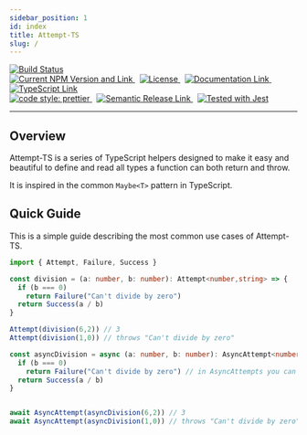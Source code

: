 ```yaml
---
sidebar_position: 1
id: index
title: Attempt-TS
slug: /
---
```


<div class="center" className="center">
  <a href="https://github.com/gabs-simon/attempt-ts/actions/workflows/main.yml">
    <img
      src="https://github.com/gabs-simon/attempt-ts/actions/workflows/main.yml/badge.svg"
      alt="Build Status"
    />
  </a>

  <br />

  <a href="https://www.npmjs.com/package/attempt-ts">
    <img
      src="https://img.shields.io/npm/v/attempt-ts"
      alt="Current NPM Version and Link"
    />
  </a> &nbsp;

  <a href="https://github.com/gabs-simon/mit-license">
    <img
      src="https://img.shields.io/npm/l/attempt-ts"
      alt="License"
    />
  </a>&nbsp;

  <a href="https://gabs-simon.github.io/attempt-ts/">
    <img
      src="https://img.shields.io/badge/docs-here-blue"
      alt="Documentation Link"
    />
  </a>&nbsp;

  <a href="https://www.typescriptlang.org/">
    <img
      src="https://img.shields.io/npm/types/attempt-ts"
      alt="TypeScript Link"
    />
  </a>
  
  <br />

  <a href="https://github.com/prettier/prettier">
    <img
      alt="code style: prettier"
      src="https://camo.githubusercontent.com/48a41f43affa2e6253d6a48e0ee662ec53ce13c46442ac815e81d36b6e6b434d/68747470733a2f2f696d672e736869656c64732e696f2f62616467652f636f64655f7374796c652d70726574746965722d6666363962342e737667"
      data-canonical-src="https://img.shields.io/badge/code_style-prettier-ff69b4.svg"
    />
  </a> &nbsp;

  <a href="https://github.com/semantic-release/semantic-release">
    <img
      src="https://camo.githubusercontent.com/df1fd6655472a008d21057736be3b95a2bced4e9ea6db7c393e7c960a4d9e450/68747470733a2f2f696d672e736869656c64732e696f2f62616467652f2532302532302546302539462539332541362546302539462539412538302d73656d616e7469632d2d72656c656173652d6531303037392e737667"
      alt="Semantic Release Link"
    />
  </a> &nbsp;

  <a href="https://github.com/facebook/jest">
    <img
      src="https://camo.githubusercontent.com/3add87b81e938ae6e952a1c8880615aa1b93b904e45fb71a3c96438d536cef27/68747470733a2f2f696d672e736869656c64732e696f2f62616467652f7465737465645f776974682d6a6573742d3939343234662e737667"
      alt="Tested with Jest"
      data-canonical-src="https://img.shields.io/badge/tested_with-jest-99424f.svg"
    />
  </a>
  
</div>

---

## Overview

Attempt-TS is a series of TypeScript helpers designed to make it easy and beautiful to define and read all types a function can both return and throw.

It is inspired in the common `Maybe<T>` pattern in TypeScript.

## Quick Guide

This is a simple guide describing the most common use cases of Attempt-TS.

```typescript
import { Attempt, Failure, Success }

const division = (a: number, b: number): Attempt<number,string> => {
  if (b === 0)
    return Failure("Can't divide by zero")
  return Success(a / b)
}

Attempt(division(6,2)) // 3
Attempt(division(1,0)) // throws "Can't divide by zero"

const asyncDivision = async (a: number, b: number): AsyncAttempt<number,string> => {
  if (b === 0)
    return Failure("Can't divide by zero") // in AsyncAttempts you can either return or throw a failure
  return Success(a / b)
}


await AsyncAttempt(asyncDivision(6,2)) // 3
await AsyncAttempt(asyncDivision(1,0)) // throws "Can't divide by zero"
```
